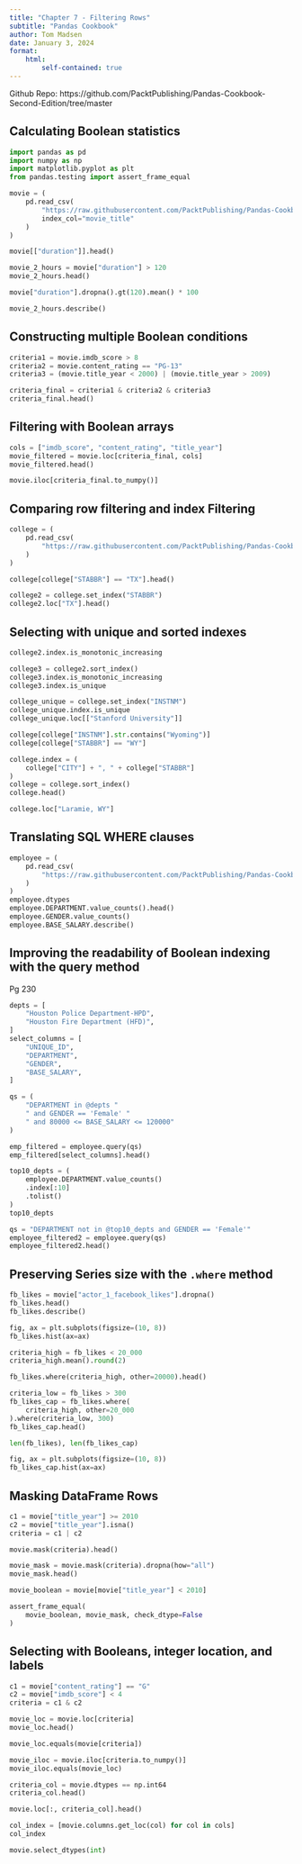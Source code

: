 ```yaml
---
title: "Chapter 7 - Filtering Rows"
subtitle: "Pandas Cookbook"
author: Tom Madsen
date: January 3, 2024
format: 
    html:
        self-contained: true 
---
```


Github Repo:  https://github.com/PacktPublishing/Pandas-Cookbook-Second-Edition/tree/master

## Calculating Boolean statistics

```python
import pandas as pd 
import numpy as np
import matplotlib.pyplot as plt
from pandas.testing import assert_frame_equal
```

```python
movie = (
    pd.read_csv(
        "https://raw.githubusercontent.com/PacktPublishing/Pandas-Cookbook-Second-Edition/master/data/movie.csv",
        index_col="movie_title"
    )
)

movie[["duration"]].head()

movie_2_hours = movie["duration"] > 120
movie_2_hours.head()
```

```python
movie["duration"].dropna().gt(120).mean() * 100

movie_2_hours.describe()
```

## Constructing multiple Boolean conditions

```python
criteria1 = movie.imdb_score > 8
criteria2 = movie.content_rating == "PG-13"
criteria3 = (movie.title_year < 2000) | (movie.title_year > 2009)
```

```python
criteria_final = criteria1 & criteria2 & criteria3
criteria_final.head()
```

## Filtering with Boolean arrays

```python
cols = ["imdb_score", "content_rating", "title_year"]
movie_filtered = movie.loc[criteria_final, cols]
movie_filtered.head()
```

```python
movie.iloc[criteria_final.to_numpy()]
```

## Comparing row filtering and index Filtering

```python
college = (
    pd.read_csv(
        "https://raw.githubusercontent.com/PacktPublishing/Pandas-Cookbook-Second-Edition/master/data/college.csv"
    )
)
```

```python
college[college["STABBR"] == "TX"].head()
```

```python
college2 = college.set_index("STABBR")
college2.loc["TX"].head()
```

## Selecting with unique and sorted indexes

```python
college2.index.is_monotonic_increasing
```

```python
college3 = college2.sort_index()
college3.index.is_monotonic_increasing
college3.index.is_unique
```

```python
college_unique = college.set_index("INSTNM")
college_unique.index.is_unique
college_unique.loc[["Stanford University"]]
```

```python
college[college["INSTNM"].str.contains("Wyoming")]
college[college["STABBR"] == "WY"]
```

```python
college.index = (
    college["CITY"] + ", " + college["STABBR"]
)
college = college.sort_index()
college.head()
```

```python
college.loc["Laramie, WY"]
```

## Translating SQL WHERE clauses

```python
employee = (
    pd.read_csv(
        "https://raw.githubusercontent.com/PacktPublishing/Pandas-Cookbook-Second-Edition/master/data/employee.csv"
    )
)
employee.dtypes
employee.DEPARTMENT.value_counts().head()
employee.GENDER.value_counts()
employee.BASE_SALARY.describe()
```

## Improving the readability of Boolean indexing with the query method

Pg 230

```python
depts = [
    "Houston Police Department-HPD",
    "Houston Fire Department (HFD)",
]
select_columns = [
    "UNIQUE_ID",
    "DEPARTMENT",
    "GENDER",
    "BASE_SALARY",
]
```

```python
qs = (
    "DEPARTMENT in @depts "
    " and GENDER == 'Female' "
    " and 80000 <= BASE_SALARY <= 120000"
)
```

```python
emp_filtered = employee.query(qs)
emp_filtered[select_columns].head()
```

```python
top10_depts = (
    employee.DEPARTMENT.value_counts()
    .index[:10]
    .tolist()
)
top10_depts
```

```python
qs = "DEPARTMENT not in @top10_depts and GENDER == 'Female'"
employee_filtered2 = employee.query(qs)
employee_filtered2.head()
```

## Preserving Series size with the `.where` method

```python
fb_likes = movie["actor_1_facebook_likes"].dropna()
fb_likes.head()
fb_likes.describe()
```

```python
fig, ax = plt.subplots(figsize=(10, 8))
fb_likes.hist(ax=ax)
```

```python
criteria_high = fb_likes < 20_000
criteria_high.mean().round(2)
```

```python
fb_likes.where(criteria_high, other=20000).head()
```

```python
criteria_low = fb_likes > 300
fb_likes_cap = fb_likes.where(
    criteria_high, other=20_000
).where(criteria_low, 300)
fb_likes_cap.head()

len(fb_likes), len(fb_likes_cap)
```

```python
fig, ax = plt.subplots(figsize=(10, 8))
fb_likes_cap.hist(ax=ax)
```

## Masking DataFrame Rows

```python
c1 = movie["title_year"] >= 2010
c2 = movie["title_year"].isna()
criteria = c1 | c2

movie.mask(criteria).head()

movie_mask = movie.mask(criteria).dropna(how="all")
movie_mask.head()

movie_boolean = movie[movie["title_year"] < 2010]
```

```python
assert_frame_equal(
    movie_boolean, movie_mask, check_dtype=False
)
```

## Selecting with Booleans, integer location, and labels

```python
c1 = movie["content_rating"] == "G"
c2 = movie["imdb_score"] < 4
criteria = c1 & c2

movie_loc = movie.loc[criteria]
movie_loc.head()

movie_loc.equals(movie[criteria])

movie_iloc = movie.iloc[criteria.to_numpy()]
movie_iloc.equals(movie_loc)
```

```python
criteria_col = movie.dtypes == np.int64
criteria_col.head()

movie.loc[:, criteria_col].head()
```

```python
col_index = [movie.columns.get_loc(col) for col in cols]
col_index
```

```python
movie.select_dtypes(int)
```